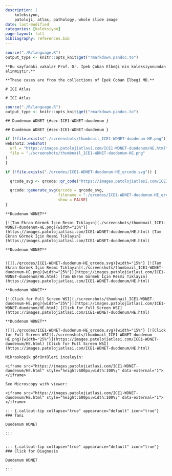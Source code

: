 ```yaml
---
description: |
    koleksiyon,
    patoloji, atlas, pathology, whole slide image
date: last-modified
categories: [koleksiyon]
page-layout: full
bibliography: references.bib
---
```


```r

source("./R/language.R")
output_type <- knitr::opts_knit$get("rmarkdown.pandoc.to")

```




```asis

**Bu sayfadaki vakalar Prof. Dr. İpek Çoban Elbeği'nin koleksiyonundan alınmıştır.**

```


```asis

**These cases are from the collections of Ipek Coban Elbegi MD.**

```



```asis
# ICE Atlas
```


```asis
# ICE Atlas
```






```r
source("./R/language.R")
output_type <- knitr::opts_knit$get("rmarkdown.pandoc.to")
```


```asis
## Duodenum WDNET {#sec-ICE1-WDNET-duodenum }
```


```asis
## Duodenum WDNET {#sec-ICE1-WDNET-duodenum }
```






```r
if (!file.exists("./screenshots/thumbnail_ICE1-WDNET-duodenum-HE.png")) {
webshot2::webshot(
  url = "https://images.patolojiatlasi.com/ICE1-WDNET-duodenum/HE.html",
  file = "./screenshots/thumbnail_ICE1-WDNET-duodenum-HE.png"
)
}
```




```r
if (!file.exists("./qrcodes/ICE1-WDNET-duodenum-HE_qrcode.svg")) {

  qrcode_svg <- qrcode::qr_code("https://images.patolojiatlasi.com/ICE1-WDNET-duodenum/HE.html")

  qrcode::generate_svg(qrcode = qrcode_svg,
                       filename = "./qrcodes/ICE1-WDNET-duodenum-HE_qrcode.svg",
                       show = FALSE)
}
```




 






:::: {.content-hidden when-format="pdf"}




```asis

**Duodenum WDNET**

[![Tam Ekran Görmek İçin Resmi Tıklayın](./screenshots/thumbnail_ICE1-WDNET-duodenum-HE.png){width="25%"}](https://images.patolojiatlasi.com/ICE1-WDNET-duodenum/HE.html) [Tam Ekran Görmek İçin Resmi Tıklayın](https://images.patolojiatlasi.com/ICE1-WDNET-duodenum/HE.html)
```


::::





:::: {.content-visible when-format="pdf"}




```asis

**Duodenum WDNET**


![](./qrcodes/ICE1-WDNET-duodenum-HE_qrcode.svg){width="15%"} [![Tam Ekran Görmek İçin Resmi Tıklayın](./screenshots/thumbnail_ICE1-WDNET-duodenum-HE.png){width="25%"}](https://images.patolojiatlasi.com/ICE1-WDNET-duodenum/HE.html) [Tam Ekran Görmek İçin Resmi Tıklayın](https://images.patolojiatlasi.com/ICE1-WDNET-duodenum/HE.html)
```



::::




:::: {.content-hidden when-format="pdf"}


```asis

**Duodenum WDNET**

[![Click for Full Screen WSI](./screenshots/thumbnail_ICE1-WDNET-duodenum-HE.png){width="25%"}](https://images.patolojiatlasi.com/ICE1-WDNET-duodenum/HE.html) [Click for Full Screen WSI](https://images.patolojiatlasi.com/ICE1-WDNET-duodenum/HE.html)

```




::::





:::: {.content-visible when-format="pdf"}


```asis

**Duodenum WDNET**

![](./qrcodes/ICE1-WDNET-duodenum-HE_qrcode.svg){width="15%"} [![Click for Full Screen WSI](./screenshots/thumbnail_ICE1-WDNET-duodenum-HE.png){width="25%"}](https://images.patolojiatlasi.com/ICE1-WDNET-duodenum/HE.html) [Click for Full Screen WSI](https://images.patolojiatlasi.com/ICE1-WDNET-duodenum/HE.html)

```





::::
















```asis
Mikroskopik görüntüleri inceleyin:

<iframe src="https://images.patolojiatlasi.com/ICE1-WDNET-duodenum/HE.html" style="height:600px;width:100%;" data-external="1"></iframe>

```





```asis

See Microscopy with viewer:

<iframe src="https://images.patolojiatlasi.com/ICE1-WDNET-duodenum/HE.html" style="height:600px;width:100%;" data-external="1"></iframe>

```










```asis


::: {.callout-tip collapse="true" appearance="default" icon="true"}
### Tanı

Duodenum WDNET

:::


```


```asis


::: {.callout-tip collapse="true" appearance="default" icon="true"}
### Click for Diagnosis

Duodenum WDNET

:::

```



















